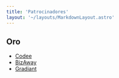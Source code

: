 ```yaml
---
title: 'Patrocinadores'
layout: '~/layouts/MarkdownLayout.astro'
---
```


## Oro

- [Codee](/patrocinadores/codee)
- [BizAway](/patrocinadores/bizaway)
- [Gradiant](/patrocinadores/gradiant)

